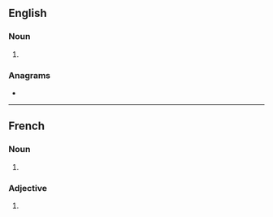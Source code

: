 {{also|kaķis}}
==English==

===Noun===
{{head|en|noun plural form}}

# {{plural of|kaki|lang=en}}

===Anagrams===
* {{anagrams|en|kaiks}}

----

==French==

===Noun===
{{head|fr|noun plural form|g=?}}

# {{plural of|kaki|lang=fr}}

===Adjective===
{{fr-adj-form}}

# {{masculine plural of|kaki|lang=fr}}